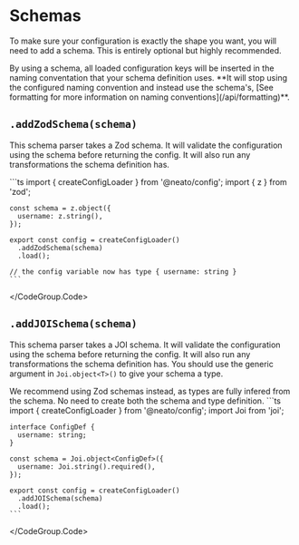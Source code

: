 
# Schemas

To make sure your configuration is exactly the shape you want, you will need to add a schema.
This is entirely optional but highly recommended.

<Note>
By using a schema, all loaded configuration keys will be inserted in the naming conventation that your schema definition uses. **It will stop using the configured naming convention and instead use the schema's, [See formatting for more information on naming conventions](/api/formatting)**.
</Note>


## `.addZodSchema(schema)`

This schema parser takes a Zod schema. It will validate the configuration using the schema before returning the config. It will also run any transformations the schema definition has.


<CodeGroup>
  <CodeGroup.Code title="config.ts">
    ```ts
    import { createConfigLoader } from '@neato/config';
    import { z } from 'zod';

    const schema = z.object({
      username: z.string(),
    });

    export const config = createConfigLoader()
      .addZodSchema(schema)
      .load();

    // the config variable now has type { username: string }
    ```
  </CodeGroup.Code>
</CodeGroup>


## `.addJOISchema(schema)`

This schema parser takes a JOI schema. It will validate the configuration using the schema before returning the config. It will also run any transformations the schema definition has. You should use the generic argument in `Joi.object<T>()` to give your schema a type.

<Warning>
We recommend using Zod schemas instead, as types are fully infered from the schema. No need to create both the schema and type definition.
</Warning>

<CodeGroup>
  <CodeGroup.Code title="config.ts">
    ```ts
    import { createConfigLoader } from '@neato/config';
    import Joi from 'joi';

    interface ConfigDef {
      username: string;
    }

    const schema = Joi.object<ConfigDef>({
      username: Joi.string().required(),
    });

    export const config = createConfigLoader()
      .addJOISchema(schema)
      .load();
    ```
  </CodeGroup.Code>
</CodeGroup>
